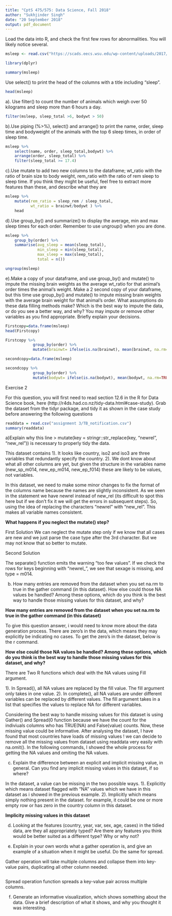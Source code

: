 ```yaml
---
title: "CptS 475/575: Data Science, Fall 2018"
author: "Sukhjinder Singh"
date: "20 September 2018"
output: pdf_document
---
```

Load the data into R, and check the first few rows for abnormalities. You will likely notice
several.

```r
msleep <- read.csv("https://scads.eecs.wsu.edu/wp-content/uploads/2017/10/msleep_ggplot2.csv")
```

```r
library(dplyr)
```

```r
summary(msleep)
```

Use select() to print the head of the columns with a title including “sleep”.

```r
head(msleep)
```

a). Use filter() to count the number of animals which weigh over 50 kilograms and sleep more
than 6 hours a day.

```r
filter(msleep, sleep_total >6, bodywt > 50)
```

b).Use piping (%>%), select() and arrange() to print the name, order, sleep time and bodyweight
of the animals with the top 6 sleep times, in order of sleep time.


```r
msleep %>% 
    select(name, order, sleep_total,bodywt) %>%
    arrange(order, sleep_total) %>% 
    filter(sleep_total >= 17.4)
```

c).Use mutate to add two new columns to the dataframe; wt_ratio with the ratio of brain size to
body weight, rem_ratio with the ratio of rem sleep to sleep time. If you think they might be
useful, feel free to extract more features than these, and describe what they are

```r
msleep %>% 
    mutate(rem_ratio = sleep_rem / sleep_total, 
           wt_ratio = brainwt/bodywt ) %>%
    head
```

d).Use group_by() and summarize() to display the average, min and max sleep times for each
order. Remember to use ungroup() when you are done.

```r
msleep %>% 
    group_by(order) %>%
    summarise(avg_sleep = mean(sleep_total), 
              min_sleep = min(sleep_total), 
              max_sleep = max(sleep_total),
              total = n())
```

```r
ungroup(msleep)
```
e).Make a copy of your dataframe, and use group_by() and mutate() to impute the missing brain
weights as the average wt_ratio for that animal’s order times the animal’s weight. Make a 2
second copy of your dataframe, but this time use group_by() and mutate() to impute missing
brain weights with the average brain weight for that animal’s order. What assumptions do
these data filling methods make? Which is the best way to impute the data, or do you see a
better way, and why? You may impute or remove other variables as you find appropriate.
Briefly explain your decisions.

```r
Firstcopy=data.frame(msleep)
head(Firstcopy)
```

```r
Firstcopy %>% 
            group_by(order) %>%
            mutate(brainwt= ifelse(is.na(brainwt), mean(brainwt, na.rm=TRUE),brainwt))
```

```r
secondcopy=data.frame(msleep)

secondcopy %>% 
            group_by(order) %>%
            mutate(bodywt= ifelse(is.na(bodywt), mean(bodywt, na.rm=TRUE), bodywt))
```


Exercise 2

For this question, you will first need to read section 12.6 in the R for Data Science
book, here (http://r4ds.had.co.nz/tidy-data.html#case-study). Grab the dataset from the tidyr
package, and tidy it as shown in the case study before answering the following questions


```r
readdata = read.csv("assignment 3/TB_notification.csv")
summary(readdata)
```
a)Explain why this line > mutate(key = stringr::str_replace(key, "newrel", "new_rel"))
is necessary to properly tidy the data. 

This dataset contains
  1). It looks like country, iso2 and iso3 are three variables that redundantly specify the country.
  2). We dont know about what all other columns are yet, but given the structure in the variables name     (new_sp_m014, new_ep_m014, new_ep_f014) these are likely to be values, not variables. 
  
In this dataset, we need to make some minor changes to fix the format of the columns name because the names are slightly inconsistent. As we seen in the statement we have newrel instead of new_rel (its difficult to spot this here but if we don't fix it we will get the errors in subsequent steps). So, using the idea of replacing the characters "newrel" with "new_rel". This makes all variable names consistent.

**What happens if you neglect the mutate() step? **

First Solution
We can neglect the mutate step only if we know that all cases are new and we just parse the case type after the 3rd character. But we may not know that so better to mutate.

Second Solution

The separate() function emits the warning “too few values”. If we check the rows for keys beginning with "newrel_", we see that sexage is missing, and type = m014.



b) How many entries are removed from the dataset when you set na.rm to true in the gather
command (in this dataset). How else could those NA values be handled? Among these
options, which do you think is the best way to handle those missing values for this
dataset, and why?

**How many entries are removed from the dataset when you set na.rm to true in the gather command (in this dataset)**

To give this question answer, i would need to know more about the data generation process. There are zero’s in the data, which means they may explicitly be indicating no cases. To get the zero's in the dataset, below is the r command.

**How else could those NA values be handled? Among these options, which do you think is the best way to handle those missing values for this dataset, and why?**

There are Two R functions which deal with the NA values using Fill argument.

  1). In Spread(), all NA values are replaced by the fill value. The fill argument only takes in one value.
  2). In complete(), all NA values are  under different variables can be replaced by different values. The fill argument takes in a list that specifies the values to replace NA for different variables.
  
Considering the best way to handle missing values for this dataset is using Gather() and Spread(0 function because we have the count for the indiviuals columns who has TRUE(NA) and False(value) counts. Now, these missing value could be informative. After analysing the dataset, I have found that most countries have loads of missing values ! we can decide to remove all the missing values from dataset using readdata very easily with na.omit(). In the following commands, I showed the whole process for getting the NA values and omiting the NA values.

c) Explain the difference between an explicit and implicit missing value, in general. Can
you find any implicit missing values in this dataset, if so where?

In the dataset, a value can be missing in the two possible ways.
  1). Explicitly which means dataset flagged with "NA" values which we have in this dataset as i showed in the previous example.
  2). Implicitly which means simply nothing present in the dataset. for example, it could be one or more empty row or has zero in the country column in this dataset.
  
  **Implicity missing values in this dataset**
  

d) Looking at the features (country, year, var, sex, age, cases) in the tidied data, are they all
appropriately typed? Are there any features you think would be better suited as a different
type? Why or why not?





e) Explain in your own words what a gather operation is, and give an example of a situation
when it might be useful. Do the same for spread.


Gather operation will take multiple columns and collapse them into key-value pairs, duplicating all other column needed.

```r

```

Spread operation function spreads a key-value pair across multiple columns.

f) Generate an informative visualization, which shows something about the data. Give a
brief description of what it shows, and why you thought it was interesting.


